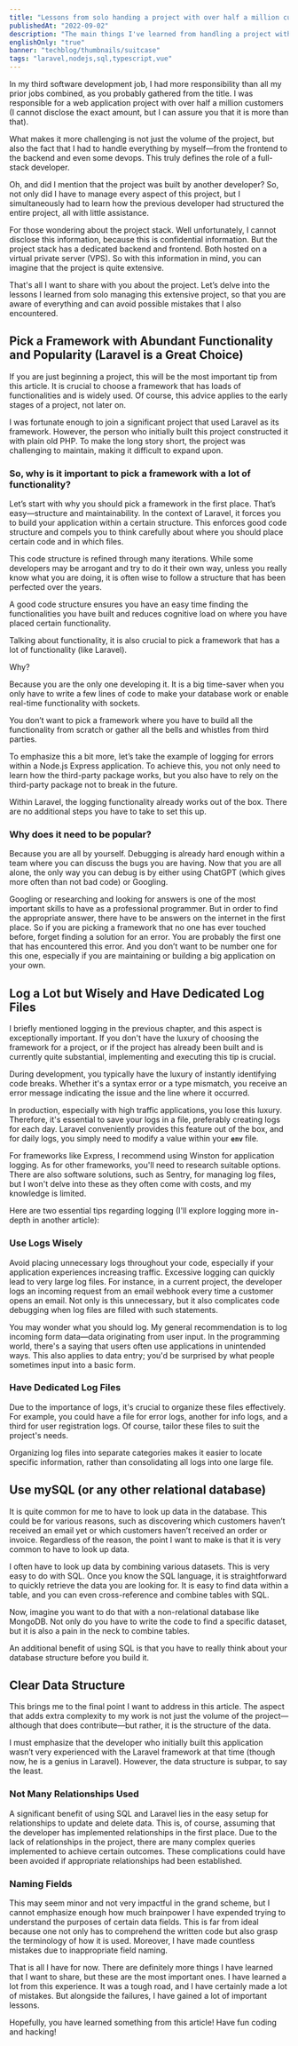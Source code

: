 ```yaml
---
title: "Lessons from solo handing a project with over half a million customers"
publishedAt: "2022-09-02"
description: "The main things I've learned from handling a project with over half a million customers on my own."
englishOnly: "true"
banner: "techblog/thumbnails/suitcase"
tags: "laravel,nodejs,sql,typescript,vue"
---
```


In my third software development job, I had more responsibility than all my prior jobs combined, as you probably gathered from the title. I was responsible for a web application project with over half a million customers (I cannot disclose the exact amount, but I can assure you that it is more than that).

What makes it more challenging is not just the volume of the project, but also the fact that I had to handle everything by myself—from the frontend to the backend and even some devops. This truly defines the role of a full-stack developer.

Oh, and did I mention that the project was built by another developer? So, not only did I have to manage every aspect of this project, but I simultaneously had to learn how the previous developer had structured the entire project, all with little assistance.

For those wondering about the project stack. Well unfortunately, I cannot disclose this information, because this is confidential information. But the project stack has a dedicated backend and frontend. Both hosted on a virtual private server (VPS). So with this information in mind, you can imagine that the project is quite extensive.

That's all I want to share with you about the project. Let’s delve into the lessons I learned from solo managing this extensive project, so that you are aware of everything and can avoid possible mistakes that I also encountered.

## Pick a Framework with Abundant Functionality and Popularity (Laravel is a Great Choice)

If you are just beginning a project, this will be the most important tip from this article. It is crucial to choose a framework that has loads of functionalities and is widely used. Of course, this advice applies to the early stages of a project, not later on.

I was fortunate enough to join a significant project that used Laravel as its framework. However, the person who initially built this project constructed it with plain old PHP. To make the long story short, the project was challenging to maintain, making it difficult to expand upon.

### So, why is it important to pick a framework with a lot of functionality?

Let’s start with why you should pick a framework in the first place. That’s easy—structure and maintainability. In the context of Laravel, it forces you to build your application within a certain structure. This enforces good code structure and compels you to think carefully about where you should place certain code and in which files.

This code structure is refined through many iterations. While some developers may be arrogant and try to do it their own way, unless you really know what you are doing, it is often wise to follow a structure that has been perfected over the years.

A good code structure ensures you have an easy time finding the functionalities you have built and reduces cognitive load on where you have placed certain functionality.

Talking about functionality, it is also crucial to pick a framework that has a lot of functionality (like Laravel).

Why?

Because you are the only one developing it. It is a big time-saver when you only have to write a few lines of code to make your database work or enable real-time functionality with sockets.

You don’t want to pick a framework where you have to build all the functionality from scratch or gather all the bells and whistles from third parties.

To emphasize this a bit more, let’s take the example of logging for errors within a Node.js Express application. To achieve this, you not only need to learn how the third-party package works, but you also have to rely on the third-party package not to break in the future.

Within Laravel, the logging functionality already works out of the box. There are no additional steps you have to take to set this up.

### Why does it need to be popular?

Because you are all by yourself. Debugging is already hard enough within a team where you can discuss the bugs you are having. Now that you are all alone, the only way you can debug is by either using ChatGPT (which gives more often than not bad code) or Googling.

Googling or researching and looking for answers is one of the most important skills to have as a professional programmer. But in order to find the appropriate answer, there have to be answers on the internet in the first place. So if you are picking a framework that no one has ever touched before, forget finding a solution for an error. You are probably the first one that has encountered this error. And you don’t want to be number one for this one, especially if you are maintaining or building a big application on your own.

## Log a Lot but Wisely and Have Dedicated Log Files

I briefly mentioned logging in the previous chapter, and this aspect is exceptionally important. If you don't have the luxury of choosing the framework for a project, or if the project has already been built and is currently quite substantial, implementing and executing this tip is crucial.

During development, you typically have the luxury of instantly identifying code breaks. Whether it's a syntax error or a type mismatch, you receive an error message indicating the issue and the line where it occurred.

In production, especially with high traffic applications, you lose this luxury. Therefore, it's essential to save your logs in a file, preferably creating logs for each day. Laravel conveniently provides this feature out of the box, and for daily logs, you simply need to modify a value within your **`env`** file.

For frameworks like Express, I recommend using Winston for application logging. As for other frameworks, you'll need to research suitable options. There are also software solutions, such as Sentry, for managing log files, but I won't delve into these as they often come with costs, and my knowledge is limited.

Here are two essential tips regarding logging (I'll explore logging more in-depth in another article):

### Use Logs Wisely

Avoid placing unnecessary logs throughout your code, especially if your application experiences increasing traffic. Excessive logging can quickly lead to very large log files. For instance, in a current project, the developer logs an incoming request from an email webhook every time a customer opens an email. Not only is this unnecessary, but it also complicates code debugging when log files are filled with such statements.

You may wonder what you should log. My general recommendation is to log incoming form data—data originating from user input. In the programming world, there's a saying that users often use applications in unintended ways. This also applies to data entry; you'd be surprised by what people sometimes input into a basic form.

### Have Dedicated Log Files

Due to the importance of logs, it's crucial to organize these files effectively. For example, you could have a file for error logs, another for info logs, and a third for user registration logs. Of course, tailor these files to suit the project's needs.

Organizing log files into separate categories makes it easier to locate specific information, rather than consolidating all logs into one large file.

## Use mySQL (or any other relational database)

It is quite common for me to have to look up data in the database. This could be for various reasons, such as discovering which customers haven’t received an email yet or which customers haven’t received an order or invoice. Regardless of the reason, the point I want to make is that it is very common to have to look up data.

I often have to look up data by combining various datasets. This is very easy to do with SQL. Once you know the SQL language, it is straightforward to quickly retrieve the data you are looking for. It is easy to find data within a table, and you can even cross-reference and combine tables with SQL.

Now, imagine you want to do that with a non-relational database like MongoDB. Not only do you have to write the code to find a specific dataset, but it is also a pain in the neck to combine tables.

An additional benefit of using SQL is that you have to really think about your database structure before you build it.

## Clear Data Structure

This brings me to the final point I want to address in this article. The aspect that adds extra complexity to my work is not just the volume of the project—although that does contribute—but rather, it is the structure of the data.

I must emphasize that the developer who initially built this application wasn’t very experienced with the Laravel framework at that time (though now, he is a genius in Laravel). However, the data structure is subpar, to say the least.

### Not Many Relationships Used

A significant benefit of using SQL and Laravel lies in the easy setup for relationships to update and delete data. This is, of course, assuming that the developer has implemented relationships in the first place. Due to the lack of relationships in the project, there are many complex queries implemented to achieve certain outcomes. These complications could have been avoided if appropriate relationships had been established.

### Naming Fields

This may seem minor and not very impactful in the grand scheme, but I cannot emphasize enough how much brainpower I have expended trying to understand the purposes of certain data fields. This is far from ideal because one not only has to comprehend the written code but also grasp the terminology of how it is used. Moreover, I have made countless mistakes due to inappropriate field naming.

That is all I have for now. There are definitely more things I have learned that I want to share, but these are the most important ones. I have learned a lot from this experience. It was a tough road, and I have certainly made a lot of mistakes. But alongside the failures, I have gained a lot of important lessons.

Hopefully, you have learned something from this article! Have fun coding and hacking!
